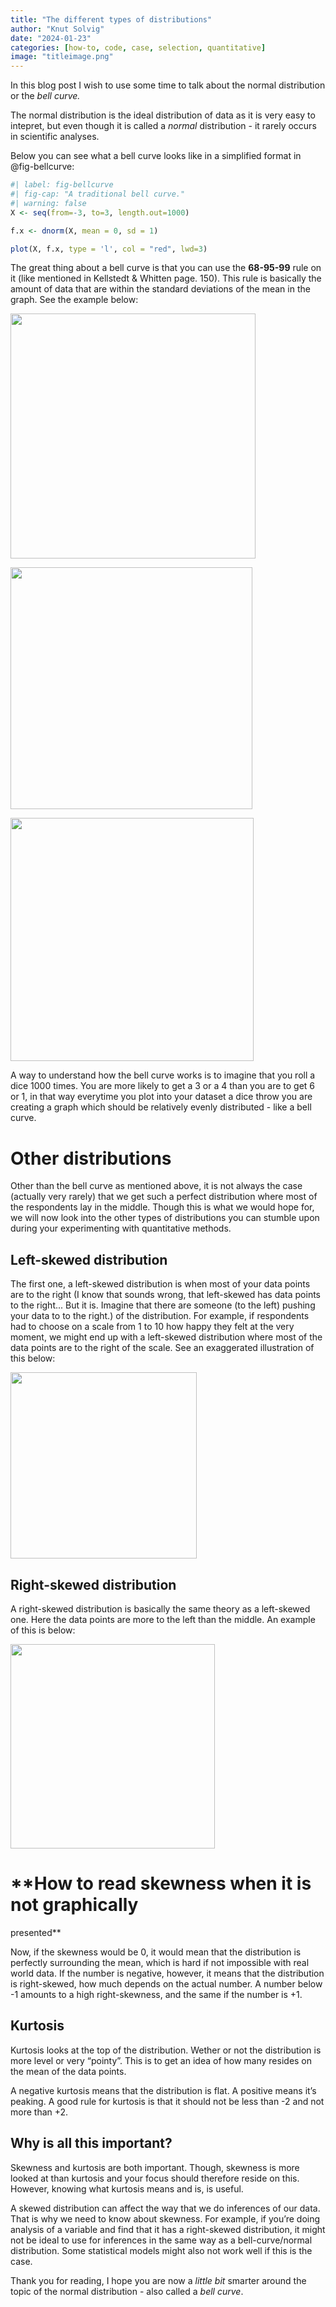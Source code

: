 ```yaml
---
title: "The different types of distributions"
author: "Knut Solvig"
date: "2024-01-23"
categories: [how-to, code, case, selection, quantitative]
image: "titleimage.png"
---
```


In this blog post I wish to use some time to talk about the normal distribution or the *bell curve.*

The normal distribution is the ideal distribution of data as it is very easy to intepret, but even though it is called a *normal* distribution - it rarely occurs in scientific analyses.

Below you can see what a bell curve looks like in a simplified format in @fig-bellcurve:

```r
#| label: fig-bellcurve
#| fig-cap: "A traditional bell curve."
#| warning: false
X <- seq(from=-3, to=3, length.out=1000)

f.x <- dnorm(X, mean = 0, sd = 1)

plot(X, f.x, type = 'l', col = "red", lwd=3)
```

The great thing about a bell curve is that you can use the **68-95-99** rule on it (like mentioned in Kellstedt & Whitten page. 150). This rule is basically the amount of data that are within the standard deviations of the mean in the graph. See the example below:

![](images/bellcurve_standarddeviation-01.png){width="392"}

![](images/95percent.png){width="387"}

![](images/99percent.png){width="389"}

A way to understand how the bell curve works is to imagine that you roll a dice 1000 times. You are more likely to get a 3 or a 4 than you are to get 6 or 1, in that way everytime you plot into your dataset a dice throw you are creating a graph which should be relatively evenly distributed - like a bell curve.

# Other distributions

Other than the bell curve as mentioned above, it is not always the case (actually very rarely) that we get such a perfect distribution where most of the respondents lay in the middle. Though this is what we would hope for, we will now look into the other types of distributions you can stumble upon during your experimenting with quantitative methods.

## **Left-skewed distribution**

The first one, a left-skewed distribution is when most of your data points are to the right (I know that sounds wrong, that left-skewed has data points to the right\... But it is. Imagine that there are someone (to the left) pushing your data to to the right.) of the distribution. For example, if respondents had to choose on a scale from 1 to 10 how happy they felt at the very moment, we might end up with a left-skewed distribution where most of the data points are to the right of the scale. See an exaggerated illustration of this below:

![](left_skewed.png){width="298"}

## **Right-skewed distribution**

A right-skewed distribution is basically the same theory as a left-skewed one. Here the data points are more to the left than the middle. An example of this is below:

![](right_skewed.png){width="327"}

# **How to read skewness when it is not graphically
presented**

Now, if the skewness would be 0, it would mean that the distribution is perfectly surrounding the mean, which is hard if not impossible with real world data. If the number is negative, however, it means that the distribution is right-skewed, how much depends on the actual number. A number below -1 amounts to a high right-skewness, and the same if the number is +1.

## **Kurtosis**

Kurtosis looks at the top of the distribution. Wether or not the distribution is more level or very "pointy". This is to get an idea of how many resides on the mean of the data points.

A negative kurtosis means that the distribution is flat. A positive means it's peaking. A good rule for kurtosis is that it should not be less than -2 and not more than +2.

## **Why is all this important?**

Skewness and kurtosis are both important. Though, skewness is more looked at than kurtosis and your focus should therefore reside on this. However, knowing what kurtosis means and is, is useful.

A skewed distribution can affect the way that we do inferences of our data. That is why we need to know about skewness. For example, if you're doing analysis of a variable and find that it has a right-skewed distribution, it might not be ideal to use for inferences in the same way as a bell-curve/normal distribution. Some statistical models might also not work well if this is the case.

Thank you for reading, I hope you are now a *little bit* smarter around the topic of the normal distribution - also called a *bell curve*.
